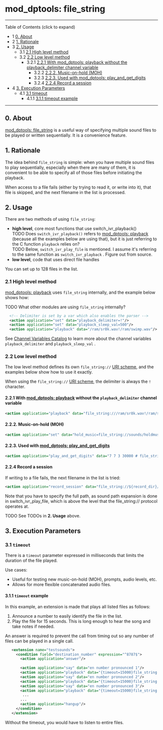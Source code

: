 
# mod_dptools: file_string 

 

---

Table of Contents (click to expand)

* 1 [0\. About](#0-about)
* 2 [1\. Rationale](#1-rationale)
* 3 [2\. Usage](#2-usage)  
   * 3.1 [2.1 High level method](#21-high-level-method)  
   * 3.2 [2.2 Low level method](#22-low-level-method)  
      * 3.2.1 [2.2.1 With mod\_dptools: playback without the playback\_delimiter channel variable](#221-with-mod_dptools-playback6586776html-without-the-playback_delimiter-channel-variable)  
         * 3.2.2 [2.2.2\. Music-on-hold (MOH)](#222-music-on-hold-moh)  
         * 3.2.3 [2.2.3\. Used with mod\_dptools: play\_and\_get\_digits](#-freeswitch--mod_dptools-file_string-)  
         * 3.2.4 [2.2.4 Record a session](#224-record-a-session)
* 4 [3\. Execution Parameters](#3-execution-parameters)  
   * 4.1 [3.1 timeout](#31-timeout-)  
      * 4.1.1 [3.1.1 timeout example](#311-timeout-example)

---

## 0\. About

[mod\_dptools: file\_string](./6586646.mdx#0-about) is a useful way of specifying multiple sound files to be played or written sequentially. It is a convenience feature.

## 1\. Rationale

The idea behind `file_string` is simple: when you have multiple sound files to play sequentially, especially when there are many of them, it is convenient to be able to specify all of those files before initiating the playback.

When access to a file fails (either by trying to read it, or write into it), that file is skipped, and the next filename in the list is processed.

## 2\. Usage

There are two methods of using `file_string`:

* **high level**, core most functions that use switch\_ivr\_playback()  
TODO Does `switch_ivr_playback()` refers to [mod\_dptools: playback](./6586776.mdx#0-about) (because all the examples below are using that), but it is just referring to the C function `playback` relies on?  
TODO Below, `switch_ivr_play_file` is mentioned. I assume it's referring to the same function as `switch_ivr_playback` . Figure out from source.
* **low level**, code that uses direct file handles

You can set up to 128 files in the list.

### 2.1 High level method

[mod\_dptools: playback](./6586776.mdx#0-about) uses `file_string` internally, and the example below shows how:

TODO What other modules are using `file_string` internally?

```xml
  <!-- Delimiter is set by a var which also enables the parser -->
  <action application="set" data="playback_delimiter=!"/>
  <action application="set" data="playback_sleep_val=500"/>
  <action application="playback" data="/ram/sr8k.wav!/ram/swimp.wav"/> 
```

See [Channel Variables Catalog](../../../Channel-Variables-Catalog/index.mdx#comments) to learn more about the channel variables `playback_delimiter` and `playback_sleep_val` .

### 2.2 Low level method

The low level method defines its own `file_string://` [URI scheme](../../Introduction/Glossary.mdx#uri-scheme), and the examples below show how to use it exactly.

When using the `file_string://` [URI scheme](../../Introduction/Glossary.mdx#uri-scheme), the delimiter is always the `!` character.

#### 2.2.1 With [mod_dptools: playback](./6586776.mdx#0-about) without the `playback_delimiter` channel variable

```xml
<action application="playback" data="file_string:///ram/sr8k.wav!/ram/swimp.wav"/> 
```

#### 2.2.2\. Music-on-hold (MOH)

```xml
<action application="set" data="hold_music=file_string://sounds/holdmusic1.wav!sounds/yourcallisimportant.wav" />
```

#### 2.2.3\. Used with [mod_dptools: play_and_get_digits](./6586933.mdx#about)

```xml
<action application="play_and_get_digits" data="7 7 3 30000 # file_string://${sound_prefix}/voicemail/8000/vm-hello.wav!${sound_prefix}/conference/8000/conf-pin.wav /invalid.wav ivrsel \d+"/>
```

#### 2.2.4 Record a session

If writing to a file fails, the next filename in the list is tried:

```xml
<action application="record_session" data="file_string://${record_dir}/${record_filename}!${backup_record_dir}/${record_filename}"/>
```

Note that you have to specify the full path, as sound path expansion is done in switch\_ivr\_play\_file, which is above the level that the file\_string:// protocol operates at.

TODO See TODOs in **2\. Usage** above.

## 3\. Execution Parameters

### 3.1 `timeout` 

There is a `timeout` parameter expressed in milliseconds that limits the duration of the file played.

Use cases:

* Useful for testing new music-on-hold (MOH), prompts, audio levels, etc.
* Allows for more flexible concatenated audio files.

#### 3.1.1 `timeout` example

In this example, an extension is made that plays all listed files as follows:

1. Announce a number to easily identify the file in the list.
2. Play the file for 15 seconds. This is long enough to hear the song and take notes if needed.

An answer is required to prevent the call from timing out so any number of files can be played in a single call.

```xml
   <extension name="testsounds">
     <condition field="destination_number" expression="^8787$">
       <action application="answer"/>
       
       <action application="say" data="en number pronounced 1"/>
       <action application="playback" data="{timeout=15000}file_string://${sound_dir}/music/8000/music1.wav"/>
       <action application="say" data="en number pronounced 2"/>
       <action application="playback" data="{timeout=15000}file_string://${sound_dir}/music/8000/music2.wav"/>
       <action application="say" data="en number pronounced 3"/>
       <action application="playback" data="{timeout=15000}file_string://${sound_dir}/music/8000/music3.wav"/>
        ...
       ...
       <action application="hangup"/>
     </condition>
   </extension>
```

Without the timeout, you would have to listen to entire files.

  

